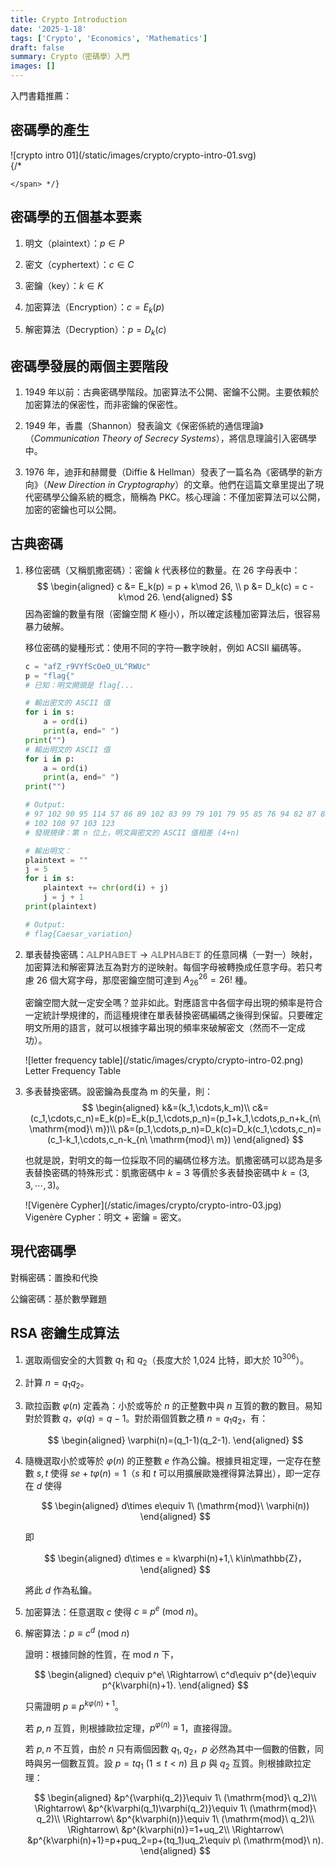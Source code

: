 ```yaml
---
title: Crypto Introduction
date: '2025-1-18'
tags: ['Crypto', 'Economics', 'Mathematics']
draft: false
summary: Crypto（密碼學）入門
images: []
---
```


入門書籍推薦：

## 密碼學的產生

<div className="flex flex-col items-center [&_p]:!my-0 -mt-5">
    <div>
        ![crypto intro 01](/static/images/crypto/crypto-intro-01.svg)
    </div>
    {/* <span className="text-sm text-gray-600 dark:text-gray-400">
        
    </span> */}
</div>


## 密碼學的五個基本要素

1. 明文（plaintext）：$p\in P$

2. 密文（cyphertext）：$c\in C$

3. 密鑰（key）：$k\in K$

4. 加密算法（Encryption）：$c = E_k(p)$

5. 解密算法（Decryption）：$p = D_k(c)$

## 密碼學發展的兩個主要階段

1. 1949 年以前：古典密碼學階段。加密算法不公開、密鑰不公開。主要依賴於加密算法的保密性，而非密鑰的保密性。

2. 1949 年，香農（Shannon）發表論文《保密係統的通信理論》（*Communication Theory of Secrecy Systems*），將信息理論引入密碼學中。

3. 1976 年，迪菲和赫爾曼（Diffie & Hellman）發表了一篇名為《密碼學的新方向》（*New Direction in Cryptography*）的文章。他們在這篇文章里提出了現代密碼學公鑰系統的概念，簡稱為 PKC。核心理論：不僅加密算法可以公開，加密的密鑰也可以公開。

## 古典密碼

1. 移位密碼（又稱凱撒密碼）：密鑰 $k$ 代表移位的數量。在 26 字母表中：
    $$
    \begin{aligned}
    c &= E_k(p) = p + k\mod 26, \\
    p &= D_k(c) = c - k\mod 26.
    \end{aligned}
    $$
    因為密鑰的數量有限（密鑰空間 $K$ 極小），所以確定該種加密算法后，很容易暴力破解。

    移位密碼的變種形式：使用不同的字符—數字映射，例如 ACSII 編碼等。
    
    ```python
    c = "afZ_r9VYfScOeO_UL^RWUc"
    p = "flag{"
    # 已知：明文開頭是 flag{...

    # 輸出密文的 ASCII 值
    for i in s:
        a = ord(i)
        print(a, end=" ")
    print("")
    # 輸出明文的 ASCII 值
    for i in p:
        a = ord(i)
        print(a, end=" ")
    print("")

    # Output:
    # 97 102 90 95 114 57 86 89 102 83 99 79 101 79 95 85 76 94 82 87 85 99 
    # 102 108 97 103 123
    # 發現規律：第 n 位上，明文與密文的 ASCII 值相差 (4+n)

    # 輸出明文：
    plaintext = ""
    j = 5
    for i in s:
        plaintext += chr(ord(i) + j)
        j = j + 1
    print(plaintext)

    # Output:
    # flag{Caesar_variation}
    ```

2. 單表替換密碼：$\mathbb{ALPHABET}\rightarrow \mathbb{ALPHABET}$ 的任意同構（一對一）映射，加密算法和解密算法互為對方的逆映射。每個字母被轉換成任意字母。若只考慮 26 個大寫字母，那麼密鑰空間可達到 $A_{26}^{26}=26!$ 種。

    密鑰空間大就一定安全嗎？並非如此。對應語言中各個字母出現的頻率是符合一定統計學規律的，而這種規律在單表替換密碼編碼之後得到保留。只要確定明文所用的語言，就可以根據字幕出現的頻率來破解密文（然而不一定成功）。

    <div className="flex flex-col items-center [&_p]:!my-0 -mt-5">
    <div>
        ![letter frequency table](/static/images/crypto/crypto-intro-02.png)
    </div>
    <span className="-mt-4 text-sm text-gray-600 dark:text-gray-400">
        Letter Frequency Table
    </span>
    </div>

3. 多表替換密碼。設密鑰為長度為 m 的矢量，則：
    $$
    \begin{aligned}
        k&=(k_1,\cdots,k_m)\\
        c&=(c_1,\cdots,c_n)=E_k(p)=E_k(p_1,\cdots,p_n)=(p_1+k_1,\cdots,p_n+k_{n\ \mathrm{mod}\ m})\\
        p&=(p_1,\cdots,p_n)=D_k(c)=D_k(c_1,\cdots,c_n)=(c_1-k_1,\cdots,c_n-k_{n\ \mathrm{mod}\ m})
    \end{aligned}
    $$

    也就是說，對明文的每一位採取不同的編碼位移方法。凱撒密碼可以認為是多表替換密碼的特殊形式：凱撒密碼中 $k=3$ 等價於多表替換密碼中 $k=(3,3,\cdots,3)$。

    <div className="flex flex-col items-center [&_p]:!my-0 -mt-5">
    <div>
        ![Vigenère Cypher](/static/images/crypto/crypto-intro-03.jpg)
    </div>
    <span className="-mt-4 text-sm text-gray-600 dark:text-gray-400">
        Vigenère Cypher：明文 + 密鑰 = 密文。
    </span>
    </div>

## 現代密碼學

對稱密碼：置換和代換

公鑰密碼：基於數學難題

## RSA 密鑰生成算法

1. 選取兩個安全的大質數 $q_1$ 和 $q_2$（長度大於 1,024 比特，即大於 $10^{306}$）。

2. 計算 $n=q_1q_2$。

3. 歐拉函數 $\varphi(n)$ 定義為：小於或等於 $n$ 的正整數中與 $n$ 互質的數的數目。易知對於質數 $q$，$\varphi(q)=q-1$。對於兩個質數之積 $n=q_1q_2$，有：

    $$
    \begin{aligned}
    \varphi(n)=(q_1-1)(q_2-1).
    \end{aligned}
    $$

4. 隨機選取小於或等於 $\varphi(n)$ 的正整數 $e$ 作為公鑰。根據貝祖定理，一定存在整數 $s,t$ 使得 $se+t\varphi(n)=1$（$s$ 和 $t$ 可以用擴展歐幾裡得算法算出），即一定存在 $d$ 使得 

    $$
    \begin{aligned}
    d\times e\equiv 1\ (\mathrm{mod}\ \varphi(n))
    \end{aligned}
    $$
    
    即
    
    $$
    \begin{aligned}
    d\times e = k\varphi(n)+1,\ k\in\mathbb{Z}，
    \end{aligned}
    $$

    將此 $d$ 作為私鑰。

5. 加密算法：任意選取 $c$ 使得 $c\equiv p^e\ (\mathrm{mod}\ n)$。

6. 解密算法：$p\equiv c^d\ (\mathrm{mod}\ n)$

    證明：根據同餘的性質，在 $\mathrm{mod}\ n$ 下，

    $$
    \begin{aligned}
    c\equiv p^e\ \Rightarrow\ c^d\equiv p^{de}\equiv p^{k\varphi(n)+1}.
    \end{aligned}
    $$

    只需證明 $p\equiv p^{k\varphi(n)+1}$。

    若 $p,n$ 互質，則根據歐拉定理，$p^{\varphi(n)}\equiv 1$，直接得證。

    若 $p,n$ 不互質，由於 $n$ 只有兩個因數 $q_1, q_2$，$p$ 必然為其中一個數的倍數，同時與另一個數互質。設 $p=tq_1\ (1\leq t\lt n)$ 且 $p$ 與 $q_2$ 互質。則根據歐拉定理：

    $$
    \begin{aligned}
    &p^{\varphi(q_2)}\equiv 1\ (\mathrm{mod}\ q_2)\\
    \Rightarrow\ &p^{k\varphi(q_1)\varphi(q_2)}\equiv 1\ (\mathrm{mod}\ q_2)\\
    \Rightarrow\ &p^{k\varphi(n)}\equiv 1\ (\mathrm{mod}\ q_2)\\
    \Rightarrow\ &p^{k\varphi(n)}=1+uq_2\\
    \Rightarrow\ &p^{k\varphi(n)+1}=p+puq_2=p+(tq_1)uq_2\equiv p\ (\mathrm{mod}\ n).
    \end{aligned}
    $$



    
